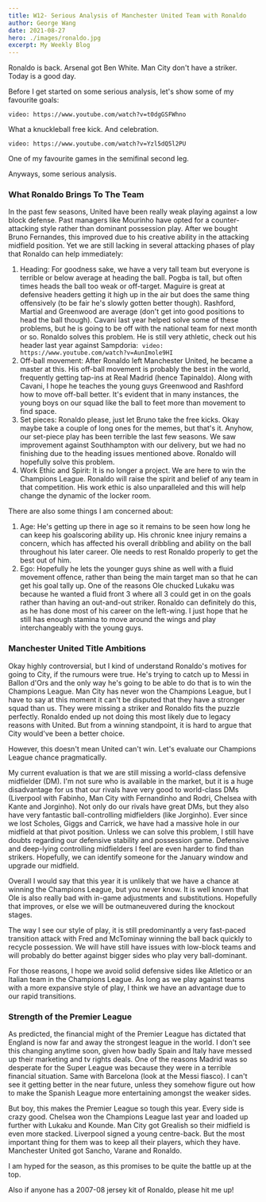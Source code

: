 ```yaml
---
title: W12- Serious Analysis of Manchester United Team with Ronaldo
author: George Wang
date: 2021-08-27
hero: ./images/ronaldo.jpg
excerpt: My Weekly Blog
---
```


Ronaldo is back. Arsenal got Ben White. Man City don't have a striker. Today is a good day.

Before I get started on some serious analysis, let's show some of my favourite goals:

`video: https://www.youtube.com/watch?v=t0dgGSFWhno`

What a knuckleball free kick. And celebration.

`video: https://www.youtube.com/watch?v=Yzl5dQ5l2PU`

One of my favourite games in the semifinal second leg.

Anyways, some serious analysis.

### What Ronaldo Brings To The Team

In the past few seasons, United have been really weak playing against a low block defense. Past managers like Mourinho have opted for a counter-attacking style rather than dominant possession play. After we bought Bruno Fernandes, this improved due to his creative ability in the attacking midfield position. Yet we are still lacking in several attacking phases of play that Ronaldo can help immediately:

1. Heading: For goodness sake, we have a very tall team but everyone is terrible or below average at heading the ball. Pogba is tall, but often times heads the ball too weak or off-target. Maguire is great at defensive headers getting it high up in the air but does the same thing offensively (to be fair he's slowly gotten better though). Rashford, Martial and Greenwood are average (don't get into good positions to head the ball though). Cavani last year helped solve some of these problems, but he is going to be off with the national team for next month or so. Ronaldo solves this problem. He is still very athletic, check out his header last year against Sampdoria: 
`video: https://www.youtube.com/watch?v=AunImole9HI`
2. Off-ball movement: After Ronaldo left Manchester United, he became a master at this. His off-ball movement is probably the best in the world, frequently getting tap-ins at Real Madrid (hence Tapinaldo). Along with Cavani, I hope he teaches the young guys Greenwood and Rashford how to move off-ball better. It's evident that in many instances, the young boys on our squad like the ball to feet more than movement to find space.
3. Set pieces: Ronaldo please, just let Bruno take the free kicks. Okay maybe take a couple of long ones for the memes, but that's it. Anyhow, our set-piece play has been terrible the last few seasons. We saw improvement against Southhampton with our delivery, but we had no finishing due to the heading issues mentioned above. Ronaldo will hopefully solve this problem.
4. Work Ethic and Spirit: It is no longer a project. We are here to win the Champions League. Ronaldo will raise the spirit and belief of any team in that competition. His work ethic is also unparalleled and this will help change the dynamic of the locker room.

There are also some things I am concerned about:

1. Age: He's getting up there in age so it remains to be seen how long he can keep his goalscoring ability up. His chronic knee injury remains a concern, which has affected his overall dribbling and ability on the ball throughout his later career. Ole needs to rest Ronaldo properly to get the best out of him.
2. Ego: Hopefully he lets the younger guys shine as well with a fluid movement offence, rather than being the main target man so that he can get his goal tally up. One of the reasons Ole chucked Lukaku was because he wanted a fluid front 3 where all 3 could get in on the goals rather than having an out-and-out striker. Ronaldo can definitely do this, as he has done most of his career on the left-wing. I just hope that he still has enough stamina to move around the wings and play interchangeably with the young guys.

### Manchester United Title Ambitions

Okay highly controversial, but I kind of understand Ronaldo's motives for going to City, if the rumours were true. He's trying to catch up to Messi in Ballon d'Ors and the only way he's going to be able to do that is to win the Champions League. Man City has never won the Champions League, but I have to say at this moment it can't be disputed that they have a stronger squad than us. They were missing a striker and Ronaldo fits the puzzle perfectly. Ronaldo ended up not doing this most likely due to legacy reasons with United. But from a winning standpoint, it is hard to argue that City would've been a better choice.

However, this doesn't mean United can't win. Let's evaluate our Champions League chance pragmatically.

My current evaluation is that we are still missing a world-class defensive midfielder (DM). I'm not sure who is available in the market, but it is a huge disadvantage for us that our rivals have very good to world-class DMs (Liverpool with Fabinho, Man City with Fernandinho and Rodri, Chelsea with Kante and Jorginho). Not only do our rivals have great DMs, but they also have very fantastic ball-controlling midfielders (like Jorginho). Ever since we lost Scholes, Giggs and Carrick, we have had a massive hole in our midfield at that pivot position. Unless we can solve this problem, I still have doubts regarding our defensive stability and possession game. Defensive and deep-lying controlling midfielders I feel are even harder to find than strikers. Hopefully, we can identify someone for the January window and upgrade our midfield.

Overall I would say that this year it is unlikely that we have a chance at winning the Champions League, but you never know. It is well known that Ole is also really bad with in-game adjustments and substitutions. Hopefully that improves, or else we will be outmaneuvered during the knockout stages.

The way I see our style of play, it is still predominantly a very fast-paced transition attack with Fred and McTominay winning the ball back quickly to recycle possession. We will have still have issues with low-block teams and will probably do better against bigger sides who play very ball-dominant.

For those reasons, I hope we avoid solid defensive sides like Atletico or an Italian team in the Champions League. As long as we play against teams with a more expansive style of play, I think we have an advantage due to our rapid transitions.

### Strength of the Premier League

As predicted, the financial might of the Premier League has dictated that England is now far and away the strongest league in the world. I don't see this changing anytime soon, given how badly Spain and Italy have messed up their marketing and tv rights deals. One of the reasons Madrid was so desperate for the Super League was because they were in a terrible financial situation. Same with Barcelona (look at the Messi fiasco). I can't see it getting better in the near future, unless they somehow figure out how to make the Spanish League more entertaining amongst the weaker sides.

But boy, this makes the Premier League so tough this year. Every side is crazy good. Chelsea won the Champions League last year and loaded up further with Lukaku and Kounde. Man City got Grealish so their midfield is even more stacked. Liverpool signed a young centre-back. But the most important thing for them was to keep all their players, which they have. Manchester United got Sancho, Varane and Ronaldo.

I am hyped for the season, as this promises to be quite the battle up at the top.

Also if anyone has a 2007-08 jersey kit of Ronaldo, please hit me up!